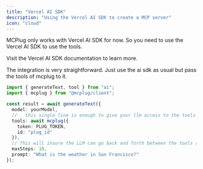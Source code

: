 ```yaml
---
title: "Vercel AI SDK"
description: "Using the Vercel AI SDK to create a MCP server"
icon: "cloud"
---
```


MCPlug only works with Vercel AI SDK for now. So you need to use the Vercel AI SDK to use the tools.

<Card horizontal icon="cloud" title="Vercel AI SDK" href="https://sdk.vercel.ai/docs">
  <p>Visit the Vercel AI SDK documentation to learn more.</p>
</Card>

The integration is very straightforward. Just use the ai sdk as usual but pass the tools of mcplug to it.

```ts
import { generateText, tool } from "ai";
import { mcplug } from "@mcplug/client";

const result = await generateText({
  model: yourModel,
  //   this single line is enough to give your llm access to the tools of mcplug
  tools: await mcplug({
    token: PLUG_TOKEN,
    id: "plug_id"
  }),
  // This will insure the LLM can go back and forth between the tools and the prompt
  maxSteps: 10,
  prompt: "What is the weather in San Francisco?"
});
```
